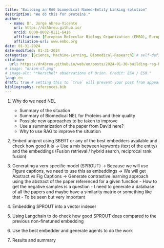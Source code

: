 ```yaml
---
title: "Building an RAG biomedical Named-Entity Linking solution"
description: "We do this for proteins."
author:
  - name: Dr. Jorge Abreu-Vicente
    url: https://drAbreu.github.io/
    orcid: 0000-0002-0211-6416
    affiliation: [European Molecular Biology Organization (EMBO), European Life Sciences Laboratory (EMBL)]
    affiliation-url: www.embo.org 
date: 01-31-2024
date-modified: 01-31-2024
categories: [Science, Machine-Lerning, Biomedical-Research] # self-defined categories
citation: 
  url: https://drAbreu.github.io/web/en/posts/2024-01-30-building-rag-based-nel-for-biomedical-domain/
# image: "orion-sf.png"
# image-alt: "*Herschel* observations of Orion. Credit: ESA / ESO."
lang: en
draft: true # setting this to `true` will prevent your post from appearing on your listing page until you're ready!
bibliography: references.bib
---
```


1. Why do we need NEL
    - Summary of the situation
    - Summary of Biomedical NEL for Proteins and their quality
    - Possible new approaches to be taken to improve
    - Use a summarization of the paper from David here? 
    - Why to use RAG to improve the situation

2. Embed uniprot using SBERT or any of the best embedders available and check how good it is
    -> Use a mix between keywords (text of the entity) and the embeddings (Fusion retrieval / hybrid search, reciprocal rank fusion)

3. Generating a very specific model (SPROUT)
    -> Because we will use Figure captions, we need to use this as embeddings
    -> We will get Abstract vs Fig Captions
    -> Generate contrastive learning approach using the abstract of the paper referenced for a given function
        - How to get the negative samples is a question 
        - I need to generate a database of all the papers and maybe have a similarity matrix or something like that
        - To be seen but very important 

4. Embedding SPROUT into a vector indexer

5. Using Langchain to do check how good SPROUT does compared to the previous non-finetuned embedding

6. Use the best embedder and generate agents to do the work

7. Results and summary